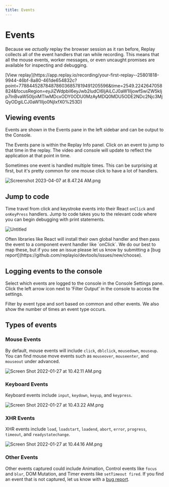 ```yaml
---
title: Events
---
```


# Events

Because we *actually* replay the browser session as it ran before, Replay collects all of the event handlers that ran while recording. This means that all the mouse events, worker messages, or even uncaught promises are available for inspecting and debugging.

<LoomVideo src="https://www.loom.com/embed/9f16bce647354353814ddd659af0b22f" />
[View replay](https://app.replay.io/recording/your-first-replay--25801818-9944-46bf-8a80-461de654832c?point=7788445287848786036857819491205596&time=2549.2242647058824&focusRegion=eyJiZWdpbiI6eyJwb2ludCI6IjAiLCJ0aW1lIjowfSwiZW5kIjp7InBvaW50IjoiMTIwMDcxODY0ODU0MzAyMDQ0MDU5ODE2NDc2Njc3MjQyODgiLCJ0aW1lIjo0NjIxfX0%253D)

## Viewing events

Events are shown in the Events pane in the left sidebar and can be output to the Console. 

The Events pane is within the Replay Info panel. Click on an event to jump to that time in the replay. The video and console will update to reflect the application at that point in time.

<Callout type="info" emoji="💡">
Sometimes one event is handled multiple times. This can be surprising at first, but it's pretty common for one mouse click to have a lot of handlers.
</Callout>

![Screenshot 2023-04-07 at 8.47.24 AM.png](/images/Screenshot_2023-04-07_at_8.47.24_AM_oprdn.png)

## Jump to code

Time travel from click and keystroke events into their React `onClick` and `onKeyPress` handlers. Jump to code takes you to the relevant code where you can begin debugging with print statements.

![Untitled](/images/Untitled_kqufv.png)

<Callout type="info" emoji="⚛️">
Often libraries like React will install their own global handler and then pass the event to a component event handler like `onClick`. We do our best to map these, but if you see an issue please let us know by submitting a  [bug report](https://github.com/replayio/devtools/issues/new/choose).
</Callout>

## Logging events to the console

Select which events are logged to the console in the Console Settings pane. Click the left arrow icon next to ‘Filter Output’ in the console to access the settings.

Filter by event type and sort based on common and other events. We also show the number of times an event type occurs.

## Types of events

### Mouse Events

By default, mouse events will include `click`, `dblclick`, `mousedown`, `mouseup`. You can find mouse move events such as `mouseover`, `mouseenter`, and `mouseout` under advanced.

![Screen Shot 2022-01-27 at 10.42.11 AM.png](/images/Screen_Shot_2022-01-27_at_10.42.11_AM_boqgv.png)

### Keyboard Events

Keyboard events include `input`, `keydown`, `keyup`, and `keypress`.

![Screen Shot 2022-01-27 at 10.43.22 AM.png](/images/Screen_Shot_2022-01-27_at_10.43.22_AM_arojy.png)

### XHR Events

XHR events include `load`, `loadstart`, `loadend`, `abort`, `error`, `progress`, `timeout`, and `readystatechange`. 

![Screen Shot 2022-01-27 at 10.44.16 AM.png](/images/Screen_Shot_2022-01-27_at_10.44.16_AM_rcihi.png)

### Other Events

Other events captured could include Animation, Control events like `focus` and `blur`, DOM Mutation, and Timer events like `setTimeout fired`. If you find an event that is not captured, let us know with a [bug report](https://github.com/replayio/devtools/issues/new/choose).